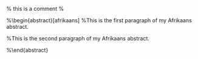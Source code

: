 \begin{abstract}[english]
\noindent Using monthly data This paper investigates the constraint imposed on the legal tobacco market by the presence of illicit cigarettes.

This is the second paragraph of my English abstract.

\end{abstract}

% this is a comment %


%\begin{abstract}[afrikaans] 
%\noindent This is the first paragraph of my Afrikaans abstract.

%This is the second paragraph of my Afrikaans abstract.

%\end{abstract}